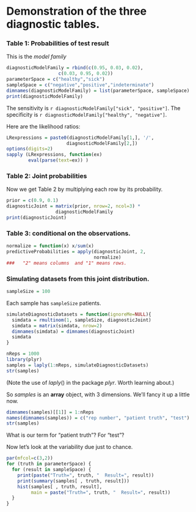 Demonstration of the three diagnostic tables.
====

### Table 1: Probabilities of test result 
This is the *model family*
```r
diagnosticModelFamily = rbind(c(0.95, 0.03, 0.02), 
                   c(0.03, 0.95, 0.02)) 
parameterSpace = c("healthy","sick")
sampleSpace = c("negative","positive","indeterminate")
dimnames(diagnosticModelFamily) = list(parameterSpace, sampleSpace)
print(diagnosticModelFamily)
```
The sensitivity is `r diagnosticModelFamily["sick", "positive"]`.
The specificity is `r diagnosticModelFamily["healthy", "negative"]`.

Here are the likelihood ratios:
```r
LRexpressions = paste0(diagnosticModelFamily[1,], '/',
                      diagnosticModelFamily[2,])
options(digits=2)
sapply (LRexpressions, function(ex) 
        eval(parse(text=ex)) )
```
### Table 2: Joint probabilities
Now we get Table 2 by multiplying each row by its probability.
```r
prior = c(0.9, 0.1)
diagnosticJoint = matrix(prior, nrow=2, ncol=3) *
                  diagnosticModelFamily
print(diagnosticJoint)
```

### Table 3: conditional on the observations.
```r
normalize = function(x) x/sum(x)
predictiveProbabilities = apply(diagnosticJoint, 2,
                                normalize)
###   "2" means columns  and "1" means rows.
```


### Simulating datasets from this joint distribution.
```r
sampleSize = 100
```
Each sample has `sampleSize` patients.

```r
simulateDiagnosticDatasets = function(ignoreMe=NULL){
  simdata = rmultinom(1, sampleSize, diagnosticJoint)
  simdata = matrix(simdata, nrow=2)
  dimnames(simdata) = dimnames(diagnosticJoint) 
  simdata
}

nReps = 1000
library(plyr)
samples = laply(1:nReps, simulateDiagnosticDatasets)
str(samples)
```
(Note the use of $laply()$ in the package $plyr$. Worth learning about.)

So *samples* is an **array** object, with 3 dimensions.
We'll fancy it up a little now.
```r
dimnames(samples)[[1]] = 1:nReps
names(dimnames(samples)) = c("rep number", "patient truth", "test")
str(samples)
```
What is our term for "patient truth"? For "test"?

Now let's look at the variability due just to chance.
```r
par(mfcol=c(3,2))
for (truth in parameterSpace) {
  for (result in sampleSpace) {
    print(paste("Truth=", truth, "  Result=", result))
    print(summary(samples[ , truth, result]))
    hist(samples[ , truth, result],
         main = paste("Truth=", truth, "  Result=", result))
  }
}
```

